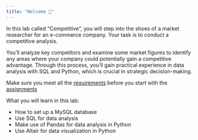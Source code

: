 ```yaml
---
title: "Welcome 👋"
---
```


In this lab called "Competitive", you will step into the shoes of a market researcher for an e-commerce company. Your task is to conduct a competitive analysis. 

You'll analyze key competitors and examine some market figures to identify any areas where your company could potentially gain a competitive advantage. Through this process, you'll gain practical experience in data analysis with SQL and Python, which is crucial in strategic decision-making.

::: {.callout-important}
Make sure you meet all the [requirements](/requirements.qmd) before you start with the [assignments](/assignments.qmd) 
:::

What you will learn in this lab:

- How to set up a MySQL database
- Use SQL for data analysis
- Make use of Pandas for data analysis in Python
- Use Altair for data visualization in Python 
